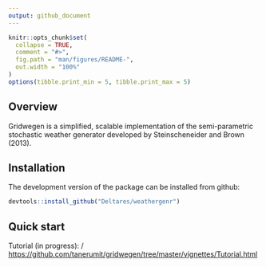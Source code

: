 ```yaml
---
output: github_document
---
```


<!-- README.md is generated from README.Rmd. Please edit that file -->

```r
knitr::opts_chunk$set(
  collapse = TRUE,
  comment = "#>",
  fig.path = "man/figures/README-",
  out.width = "100%"
)
options(tibble.print_min = 5, tibble.print_max = 5)
```

## Overview

Gridwegen is a simplified, scalable implementation of the semi-parametric stochastic weather generator developed by Steinscheneider and Brown (2013).

## Installation

The development version of the package can be installed from github:

```r
devtools::install_github("Deltares/weathergenr")
```

## Quick start

Tutorial (in progress): /
[https://github.com/tanerumit/gridwegen/tree/master/vignettes/Tutorial.html](https://htmlpreview.github.io/?https://github.com/tanerumit/gridwegen/blob/master/vignettes/Tutorial.html)


